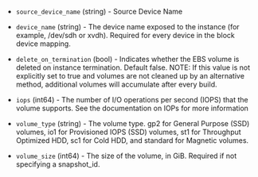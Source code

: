 <!-- Code generated from the comments of the RootBlockDevice struct in builder/amazon/ebssurrogate/root_block_device.go; DO NOT EDIT MANUALLY -->

-   `source_device_name` (string) - Source Device Name
-   `device_name` (string) - The device name exposed to the instance (for
    example, /dev/sdh or xvdh). Required for every device in the block
    device mapping.
    
-   `delete_on_termination` (bool) - Indicates whether the EBS volume is
    deleted on instance termination. Default false. NOTE: If this
    value is not explicitly set to true and volumes are not cleaned up by
    an alternative method, additional volumes will accumulate after every
    build.
    
-   `iops` (int64) - The number of I/O operations per second (IOPS) that
    the volume supports. See the documentation on
    IOPs
    for more information
    
-   `volume_type` (string) - The volume type. gp2 for General Purpose
    (SSD) volumes, io1 for Provisioned IOPS (SSD) volumes, st1 for
    Throughput Optimized HDD, sc1 for Cold HDD, and standard for
    Magnetic volumes.
    
-   `volume_size` (int64) - The size of the volume, in GiB. Required if
    not specifying a snapshot_id.
    
